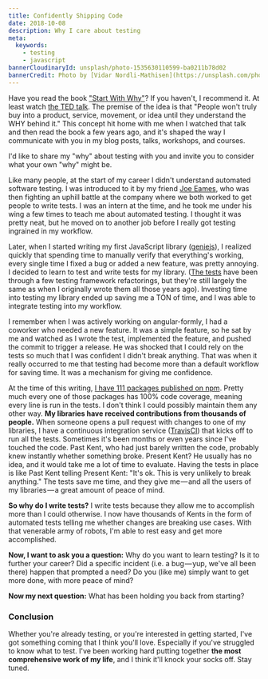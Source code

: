 ```yaml
---
title: Confidently Shipping Code
date: 2018-10-08
description: Why I care about testing
meta:
  keywords:
    - testing
    - javascript
bannerCloudinaryId: unsplash/photo-1535630110599-ba0211b78d02
bannerCredit: Photo by [Vidar Nordli-Mathisen](https://unsplash.com/photos/xgP0GNl9Gzg)
---
```


Have you read the book ["Start With Why"](https://startwithwhy.com/books)? If
you haven't, I recommend it. At least watch
[the TED talk](https://youtu.be/u4ZoJKF_VuA). The premise of the idea is that
"People won't truly buy into a product, service, movement, or idea until they
understand the WHY behind it." This concept hit home with me when I watched that
talk and then read the book a few years ago, and it's shaped the way I
communicate with you in my blog posts, talks, workshops, and courses.

I'd like to share my "why" about testing with you and invite you to consider
what your own "why" might be.

Like many people, at the start of my career I didn't understand automated
software testing. I was introduced to it by my friend
[Joe Eames](https://x.com/josepheames), who was then fighting an uphill
battle at the company where we both worked to get people to write tests. I was
an intern at the time, and he took me under his wing a few times to teach me
about automated testing. I thought it was pretty neat, but he moved on to
another job before I really got testing ingrained in my workflow.

Later, when I started writing my first JavaScript library
([geniejs](https://github.com/kentcdodds/genie)), I realized quickly that
spending time to manually verify that everything's working, every single time I
fixed a bug or added a new feature, was pretty annoying. I decided to learn to
test and write tests for my library.
([The tests](https://github.com/kentcdodds/genie/blob/166572f9fa82e6ec0893f90c7d6a99a49632dace/src/__tests__/index.js)
have been through a few testing framework refactorings, but they're still
largely the same as when I originally wrote them all those years ago). Investing
time into testing my library ended up saving me a TON of time, and I was able to
integrate testing into my workflow.

I remember when I was actively working on angular-formly, I had a coworker who
needed a new feature. It was a simple feature, so he sat by me and watched as I
wrote the test, implemented the feature, and pushed the commit to trigger a
release. He was shocked that I could rely on the tests so much that I was
confident I didn't break anything. That was when it really occurred to me that
testing had become more than a default workflow for saving time. It was a
mechanism for giving me confidence.

At the time of this writing,
[I have 111 packages published on npm](https://www.npmjs.com/~kentcdodds).
Pretty much every one of those packages has 100% code coverage, meaning every
line is run in the tests. I don't think I could possibly maintain them any other
way. **My libraries have received contributions from thousands of people.** When
someone opens a pull request with changes to one of my libraries, I have a
continuous integration service ([TravisCI](https://travis-ci.org)) that kicks
off to run all the tests. Sometimes it's been months or even years since I've
touched the code. Past Kent, who had just barely written the code, probably knew
instantly whether something broke. Present Kent? He usually has no idea, and it
would take me a lot of time to evaluate. Having the tests in place is like Past
Kent telling Present Kent: "It's ok. This is very unlikely to break anything."
The tests save me time, and they give me — and all the users of my libraries — a
great amount of peace of mind.

**So why do I write tests?** I write tests because they allow me to accomplish
more than I could otherwise. I now have thousands of Kents in the form of
automated tests telling me whether changes are breaking use cases. With that
venerable army of robots, I'm able to rest easy and get more accomplished.

**Now, I want to ask you a question:** Why do you want to learn testing? Is it
to further your career? Did a specific incident (i.e. a bug — yup, we've all
been there) happen that prompted a need? Do you (like me) simply want to get
more done, with more peace of mind?

**Now my next question:** What has been holding you back from starting?

### Conclusion

Whether you're already testing, or you're interested in getting started, I've
got something coming that I think you'll love. Especially if you've struggled to
know what to test. I've been working hard putting together **the most
comprehensive work of my life**, and I think it'll knock your socks off. Stay
tuned.
